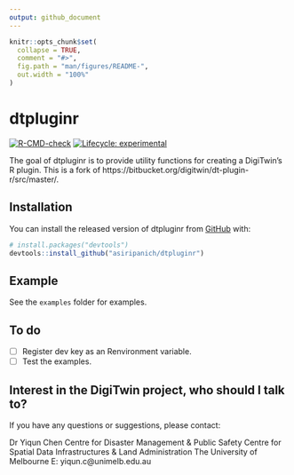```yaml
---
output: github_document
---
```


<!-- README.md is generated from README.Rmd. Please edit that file -->

```r
knitr::opts_chunk$set(
  collapse = TRUE,
  comment = "#>",
  fig.path = "man/figures/README-",
  out.width = "100%"
)
```

# dtpluginr

<!-- badges: start -->
[![R-CMD-check](https://github.com/asiripanich/dtpluginr/workflows/R-CMD-check/badge.svg)](https://github.com/asiripanich/dtpluginr/actions)
[![Lifecycle: experimental](https://img.shields.io/badge/lifecycle-experimental-orange.svg)](https://lifecycle.r-lib.org/articles/stages.html#experimental)
<!-- badges: end -->

The goal of dtpluginr is to provide utility functions for creating a DigiTwin's R plugin. This is a fork of https://bitbucket.org/digitwin/dt-plugin-r/src/master/.

## Installation

You can install the released version of dtpluginr from [GitHub](https://github.com/) with:

``` r
# install.packages("devtools")
devtools::install_github("asiripanich/dtpluginr")
```
## Example

See the `examples` folder for examples.

## To do

- [ ] Register dev key as an Renvironment variable. 
- [ ] Test the examples.

## Interest in the DigiTwin project, who should I talk to?

If you have any questions or suggestions, please contact:

Dr Yiqun Chen
Centre for Disaster Management & Public Safety
Centre for Spatial Data Infrastructures & Land Administration
The University of Melbourne
E: yiqun.c@unimelb.edu.au
